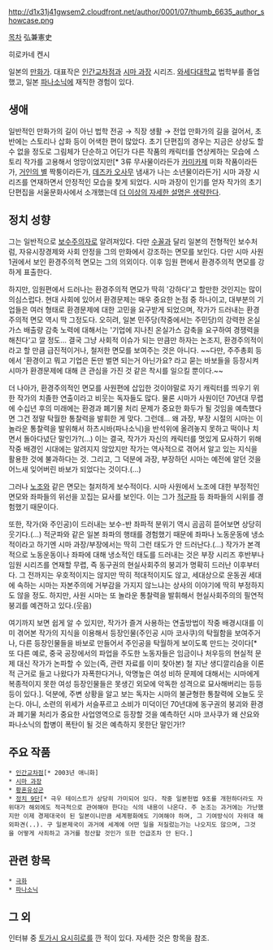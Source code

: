 http://d1x31j41gwsem2.cloudfront.net/author/0001/07/thumb_6635_author_showcase.png

[[목차]]
弘兼憲史

히로카네 켄시

일본의 [[만화가]]. 대표작은 [[인간교차점]]과 [[시마 과장]] 시리즈. [[와세다대학]]교 법학부를 졸업했고, 일본 [[파나소닉]]에 재직한 경험이 있다.

== 생애 ==
일반적인 만화가의 길이 아닌 법학 전공 → 직장 생활 → 전업 만화가의 길을 걸어서, 초반에는 스토리나 삽화 등이 어색한 편이 많았다. 초기 단편집의 경우는 지금은 상상도 할 수 없을 정도로 그림체가 단순하고 어딘가 다른 작품의 캐릭터를 연상케하는 모습에 스토리 작가를 고용해서 엉망이었지만[* 3류 무사물이라든가 [[카미카제]] 미화 작품이라든가, [[거인의 별]] 짝퉁이라든가, [[데즈카 오사무]] 냄새가 나는 소년물이라든가] 시마 과장 시리즈를 연재하면서 안정적인 모습을 찾게 되었다. 시마 과장이 인기를 얻자 작가의 초기 단편집을 서울문화사에서 소개했는데 [[더 이상의 자세한 설명은 생략한다]].

== 정치 성향 ==
그는 일반적으로 [[보수주의]]자로 알려져있다. 다만 [[수꼴]]과 달리 일본의 전형적인 보수처럼, 자유시장경제와 사회 안정을 그의 만화에서 강조하는 면모를 보인다. 다만 시마 사원 1권에서 보인 환경주의적 면모는 그의 의외이다. 이후 임원 편에서 환경주의적 면모를 강하게 표출한다.

하지만, 임원편에서 드러나는 환경주의적 면모가 딱히 '강하다'고 할만한 것인지는 많이 의심스럽다. 현대 사회에 있어서 환경문제는 매우 중요한 논점 중 하나이고, 대부분의 기업들은 여러 형태로 환경문제에 대한 고민을 요구받게 되었으며, 작가가 드러내는 환경주의적 면모 역시 딱 그정도다. 오히려, 일본 민주당(작중에서는 주민당)의 강력한 온실가스 배출량 감축 노력에 대해서는 '기업에 지나친 온실가스 감축을 요구하여 경쟁력을 해친다'고 깔 정도... 결국 그냥 사회적 이슈가 되는 만큼만 하자는 논조지, 환경주의적이라고 할 만큼 급진적이거나, 철저한 면모를 보여주는 것은 아니다. ~~다만, 주주총회 등에서 '환경이고 뭐고 기업은 돈만 벌면 되는거 아닌가요? 라고 묻는 바보들을 등장시켜 시마가 환경문제에 대해 큰 관심을 가진 것 같은 착시를 일으킬 뿐이다.~~

더 나아가, 환경주의적인 면모를 사원편에 삽입한 것이야말로 자기 캐릭터를 띄우기 위한 작가의 치졸한 연출이라고 비웃는 독자들도 많다. 물론 시마가 사원이던 70년대 무렵에 수십년 후의 미래에는 환경과 폐기물 처리 문제가 중요한 화두가 될 것임을 예측했다면 그건 정말 탁월한 통찰력을 발휘한 게 맞다. 그런데... 왜 과장, 부장 시절의 시마는 이 놀라운 통찰력을 발위해서 하츠시바(파나소닉)을 반석위에 올려놓지 못하고 떡이나 치면서 돌아다녔단 말인가?(...) 이는 결국, 작가가 자신의 캐릭터를 멋있게 묘사하기 위해 작중 배경인 시대에는 알려지지 않았지만 작가는 역사적으로 겪어서 알고 있는 지식을 활용한 것에 불과하다는 것. 그리고, 그 덕분에 과장, 부장하던 시마는 예전에 알던 것을 어느새 잊어버린 바보가 되었다는 것이다.(...)

그러나 [[노조]]와 같은 면모는 철저하게 보수적이다. 시마 사원에서 노조에 대한 부정적인 면모와 좌파들의 위선을 꼬집는 묘사를 보인다. 이는 그가 [[적군파]] 등 좌파들의 시위를 경험했기 때문이다.

또한, 작가(와 주인공)이 드러내는 보수-반 좌파적 분위기 역시 곰곰히 뜯어보면 상당히 웃기다.(...) 적군파와 같은 일본 좌파의 행태를 경험했기 때문에 좌파나 노동운동에 냉소적이라고 하기엔 시마 과장/부장에서는 딱히 그런 태도가 안 드러난다.(...) 작가가 본격적으로 노동운동이나 좌파에 대해 냉소적인 태도를 드러내는 것은 부장 시리즈 후반부나 임원 시리즈를 연재할 무렵, 즉 동구권의 현실사회주의 붕괴가 명확히 드러난 이후부터다. 그 전까지는 우호적이지는 않지만 딱히 적대적이지도 않고, 세대상으로 운동권 세대에 속하는 시마는 자본주의에 거부감을 가지지 않느냐는 상사의 이야기에 딱히 부정하지도 않을 정도. 하지만, 사원 시마는 또 놀라운 통찰력을 발휘해서 현실사회주의의 필연적 붕괴를 예견하고 있다.(웃음)

여기까지 보면 쉽게 알 수 있지만, 작가가 즐겨 사용하는 연출방법이 작중 배경시대를 이미 겪어본 작가의 지식을 이용해서 등장인물(주인공 시마 코사쿠)의 탁월함을 보여주거나, 다른 등장인물들을 바보로 만들어서 주인공을 탁월하게 보이도록 만드는 것이다[* 또 다른 예로, 중국 공장에서의 파업을 주도한 노동자들은 임금이나 처우등의 현실적 문제 대신 작가가 논파할 수 있는(즉, 관련 자료를 이미 찾아본) 철 지난 생디깔리슴을 이론적 근거로 들고 나왔다가 자폭한다거나, 악명높은 여성 비하 문제에 대해서는 시마에게 복종적이지 못한 여성 등장인물들은 못생긴 외모에 악독한 성격으로 묘사해버리는 등등등이 있다.]. 덕분에, 주변 상황을 알고 보는 독자는 시마의 불균형한 통찰력에 오늘도 웃는다. 아니, 소련의 위세가 서슬푸르고 소비가 미덕이던 70년대에 동구권의 붕괴와 환경과 폐기물 처리가 중요한 사업영역으로 등장할 것을 예측하던 시마 코사쿠가 왜 산요와 파나소닉의 합병이 폭탄이 될 것은 예측하지 못한단 말인가!?

== 주요 작품 ==
 * [[인간교차점]][* 2003년 애니화]
 * [[시마 과장]]
 * [[황혼유성군]]
 * [[정치 9단]][* 극우 테이스트가 상당히 가미되어 있다. 작중 일본헌법 9조를 개헌하더라도 자위대가 해외에도 적극적으로 관여해야 한다는 식의 내용이 나온다. 주 논조는 과거에는 가난했지만 이제 경제대국이 된 일본이니만큼 세계평화에도 기여해야 하며, 그 기여방식이 자위대 해외파견(..). 구 일본제국이 과거에 세계에 어떤 일을 저질렀는가는 나오지도 않으며, 그것을 어떻게 사죄하고 과거를 청산할 것인가 또한 언급조차 안 된다.]
== 관련 항목 ==
 * [[극화]]
 * [[파나소닉]]

== 그 외 ==
인터뷰 중 [[토가시 요시히로]]를 깐 적이 있다. 자세한 것은 항목을 참조.
